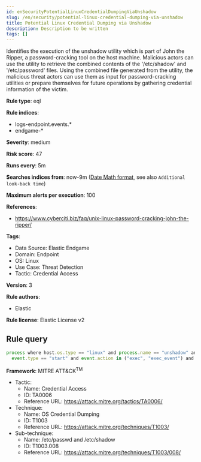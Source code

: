 ```yaml
---
id: enSecurityPotentialLinuxCredentialDumpingViaUnshadow
slug: /en/security/potential-linux-credential-dumping-via-unshadow
title: Potential Linux Credential Dumping via Unshadow
description: Description to be written
tags: []
---
```


<div id="potential-linux-credential-dumping-via-unshadow"></div>

Identifies the execution of the unshadow utility which is part of John the Ripper, a password-cracking tool on the host machine. Malicious actors can use the utility to retrieve the combined contents of the '/etc/shadow' and '/etc/password' files. Using the combined file generated from the utility, the malicious threat actors can use them as input for password-cracking utilities or prepare themselves for future operations by gathering credential information of the victim.

**Rule type**: eql

**Rule indices**: 

* logs-endpoint.events.*
* endgame-*

**Severity**: medium

**Risk score**: 47

**Runs every**: 5m

**Searches indices from**: now-9m ([Date Math format](((ref))/common-options.html#date-math), see also <DocLink id="enSecurityRulesUiCreate" section="set-the-rules-schedule">`Additional look-back time`</DocLink>)

**Maximum alerts per execution**: 100

**References**: 

* https://www.cyberciti.biz/faq/unix-linux-password-cracking-john-the-ripper/

**Tags**: 

* Data Source: Elastic Endgame
* Domain: Endpoint
* OS: Linux
* Use Case: Threat Detection
* Tactic: Credential Access

**Version**: 3

**Rule authors**: 

* Elastic

**Rule license**: Elastic License v2

## Rule query

```js
process where host.os.type == "linux" and process.name == "unshadow" and
  event.type == "start" and event.action in ("exec", "exec_event") and process.args_count >= 2

```

**Framework**: MITRE ATT&CK<sup>TM</sup>

* Tactic:
    * Name: Credential Access
    * ID: TA0006
    * Reference URL: https://attack.mitre.org/tactics/TA0006/
* Technique:
    * Name: OS Credential Dumping
    * ID: T1003
    * Reference URL: https://attack.mitre.org/techniques/T1003/
* Sub-technique:
    * Name: /etc/passwd and /etc/shadow
    * ID: T1003.008
    * Reference URL: https://attack.mitre.org/techniques/T1003/008/

